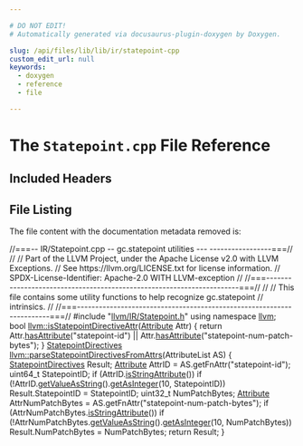 ```yaml
---

# DO NOT EDIT!
# Automatically generated via docusaurus-plugin-doxygen by Doxygen.

slug: /api/files/lib/lib/ir/statepoint-cpp
custom_edit_url: null
keywords:
  - doxygen
  - reference
  - file

---
```





# The `Statepoint.cpp` File Reference

<DoxygenPage pluginConfig={pluginConfig}>



## Included Headers

<IncludesList>
<IncludesListItem
  filePath="llvm/IR/Statepoint.h"
  permalink="/docs/api/files/include/include/llvm/include/llvm/ir/statepoint-h"
  isLocal="true" />
</IncludesList>


## File Listing

The file content with the documentation metadata removed is:

<ProgramListing>

<Link id="l00001" /><CodeLine lineNumber="1"><span class="doxyHighlightComment">//===-- IR/Statepoint.cpp -- gc.statepoint utilities ---  -----------------===//</span></CodeLine>
<Link id="l00002" /><CodeLine lineNumber="2"><span class="doxyHighlightComment">//</span></CodeLine>
<Link id="l00003" /><CodeLine lineNumber="3"><span class="doxyHighlightComment">// Part of the LLVM Project, under the Apache License v2.0 with LLVM Exceptions.</span></CodeLine>
<Link id="l00004" /><CodeLine lineNumber="4"><span class="doxyHighlightComment">// See https://llvm.org/LICENSE.txt for license information.</span></CodeLine>
<Link id="l00005" /><CodeLine lineNumber="5"><span class="doxyHighlightComment">// SPDX-License-Identifier: Apache-2.0 WITH LLVM-exception</span></CodeLine>
<Link id="l00006" /><CodeLine lineNumber="6"><span class="doxyHighlightComment">//</span></CodeLine>
<Link id="l00007" /><CodeLine lineNumber="7"><span class="doxyHighlightComment">//===----------------------------------------------------------------------===//</span></CodeLine>
<Link id="l00008" /><CodeLine lineNumber="8"><span class="doxyHighlightComment">//</span></CodeLine>
<Link id="l00009" /><CodeLine lineNumber="9"><span class="doxyHighlightComment">// This file contains some utility functions to help recognize gc.statepoint</span></CodeLine>
<Link id="l00010" /><CodeLine lineNumber="10"><span class="doxyHighlightComment">// intrinsics.</span></CodeLine>
<Link id="l00011" /><CodeLine lineNumber="11"><span class="doxyHighlightComment">//</span></CodeLine>
<Link id="l00012" /><CodeLine lineNumber="12"><span class="doxyHighlightComment">//===----------------------------------------------------------------------===//</span></CodeLine>
<Link id="l00013" /><CodeLine lineNumber="13"></CodeLine>
<Link id="l00014" /><CodeLine lineNumber="14"><span class="doxyHighlightPreprocessor">#include &quot;<a href="/docs/api/files/include/include/llvm/include/llvm/ir/statepoint-h">llvm/IR/Statepoint.h</a>&quot;</span></CodeLine>
<Link id="l00015" /><CodeLine lineNumber="15"></CodeLine>
<Link id="l00016" /><CodeLine lineNumber="16"><span class="doxyHighlightKeyword">using namespace </span><span class="doxyHighlight"><a href="/docs/api/namespaces/llvm">llvm</a>;</span></CodeLine>
<Link id="l00017" /><CodeLine lineNumber="17"></CodeLine>
<Link id="l00018" /><CodeLine lineNumber="18" lineLink="/docs/api/namespaces/llvm/#ae63d2db6b5c5d02973f882f17caf52b6"><span class="doxyHighlightKeywordType">bool</span><span class="doxyHighlight"> <a href="/docs/api/namespaces/llvm/#ae63d2db6b5c5d02973f882f17caf52b6">llvm::isStatepointDirectiveAttr</a>(<a href="/docs/api/classes/llvm/attribute">Attribute</a> Attr) &#123;</span></CodeLine>
<Link id="l00019" /><CodeLine lineNumber="19"><span class="doxyHighlight">  </span><span class="doxyHighlightKeywordFlow">return</span><span class="doxyHighlight"> Attr.<a href="/docs/api/classes/llvm/attribute/#ad1f5f68d66cc65213e32d67a78992fad">hasAttribute</a>(</span><span class="doxyHighlightStringLiteral">&quot;statepoint-id&quot;</span><span class="doxyHighlight">) ||</span></CodeLine>
<Link id="l00020" /><CodeLine lineNumber="20"><span class="doxyHighlight">         Attr.<a href="/docs/api/classes/llvm/attribute/#ad1f5f68d66cc65213e32d67a78992fad">hasAttribute</a>(</span><span class="doxyHighlightStringLiteral">&quot;statepoint-num-patch-bytes&quot;</span><span class="doxyHighlight">);</span></CodeLine>
<Link id="l00021" /><CodeLine lineNumber="21"><span class="doxyHighlight">&#125;</span></CodeLine>
<Link id="l00022" /><CodeLine lineNumber="22"></CodeLine>
<Link id="l00023" /><CodeLine lineNumber="23"><span class="doxyHighlight"><a href="/docs/api/structs/llvm/statepointdirectives">StatepointDirectives</a></span></CodeLine>
<Link id="l00024" /><CodeLine lineNumber="24" lineLink="/docs/api/namespaces/llvm/#a830906f493a6d5c69ac5a94675c657fb"><span class="doxyHighlight"><a href="/docs/api/namespaces/llvm/#a830906f493a6d5c69ac5a94675c657fb">llvm::parseStatepointDirectivesFromAttrs</a>(AttributeList AS) &#123;</span></CodeLine>
<Link id="l00025" /><CodeLine lineNumber="25"><span class="doxyHighlight">  <a href="/docs/api/structs/llvm/statepointdirectives">StatepointDirectives</a> Result;</span></CodeLine>
<Link id="l00026" /><CodeLine lineNumber="26"></CodeLine>
<Link id="l00027" /><CodeLine lineNumber="27"><span class="doxyHighlight">  <a href="/docs/api/classes/llvm/attribute">Attribute</a> AttrID = AS.getFnAttr(</span><span class="doxyHighlightStringLiteral">&quot;statepoint-id&quot;</span><span class="doxyHighlight">);</span></CodeLine>
<Link id="l00028" /><CodeLine lineNumber="28"><span class="doxyHighlight">  uint64&#95;t StatepointID;</span></CodeLine>
<Link id="l00029" /><CodeLine lineNumber="29"><span class="doxyHighlight">  </span><span class="doxyHighlightKeywordFlow">if</span><span class="doxyHighlight"> (AttrID.<a href="/docs/api/classes/llvm/attribute/#a0571df3e57128211e09cba4544aa9ca7">isStringAttribute</a>())</span></CodeLine>
<Link id="l00030" /><CodeLine lineNumber="30"><span class="doxyHighlight">    </span><span class="doxyHighlightKeywordFlow">if</span><span class="doxyHighlight"> (!AttrID.<a href="/docs/api/classes/llvm/attribute/#a968930aea9d9efa8d46dd890fce75643">getValueAsString</a>().<a href="/docs/api/classes/llvm/stringref/#a1881146f2dcc2ca57c9c5f77f938db9d">getAsInteger</a>(10, StatepointID))</span></CodeLine>
<Link id="l00031" /><CodeLine lineNumber="31"><span class="doxyHighlight">      Result.StatepointID = StatepointID;</span></CodeLine>
<Link id="l00032" /><CodeLine lineNumber="32"></CodeLine>
<Link id="l00033" /><CodeLine lineNumber="33"><span class="doxyHighlight">  uint32&#95;t NumPatchBytes;</span></CodeLine>
<Link id="l00034" /><CodeLine lineNumber="34"><span class="doxyHighlight">  <a href="/docs/api/classes/llvm/attribute">Attribute</a> AttrNumPatchBytes = AS.getFnAttr(</span><span class="doxyHighlightStringLiteral">&quot;statepoint-num-patch-bytes&quot;</span><span class="doxyHighlight">);</span></CodeLine>
<Link id="l00035" /><CodeLine lineNumber="35"><span class="doxyHighlight">  </span><span class="doxyHighlightKeywordFlow">if</span><span class="doxyHighlight"> (AttrNumPatchBytes.<a href="/docs/api/classes/llvm/attribute/#a0571df3e57128211e09cba4544aa9ca7">isStringAttribute</a>())</span></CodeLine>
<Link id="l00036" /><CodeLine lineNumber="36"><span class="doxyHighlight">    </span><span class="doxyHighlightKeywordFlow">if</span><span class="doxyHighlight"> (!AttrNumPatchBytes.<a href="/docs/api/classes/llvm/attribute/#a968930aea9d9efa8d46dd890fce75643">getValueAsString</a>().<a href="/docs/api/classes/llvm/stringref/#a1881146f2dcc2ca57c9c5f77f938db9d">getAsInteger</a>(10, NumPatchBytes))</span></CodeLine>
<Link id="l00037" /><CodeLine lineNumber="37"><span class="doxyHighlight">      Result.NumPatchBytes = NumPatchBytes;</span></CodeLine>
<Link id="l00038" /><CodeLine lineNumber="38"></CodeLine>
<Link id="l00039" /><CodeLine lineNumber="39"><span class="doxyHighlight">  </span><span class="doxyHighlightKeywordFlow">return</span><span class="doxyHighlight"> Result;</span></CodeLine>
<Link id="l00040" /><CodeLine lineNumber="40"><span class="doxyHighlight">&#125;</span></CodeLine>

</ProgramListing>


</DoxygenPage>
